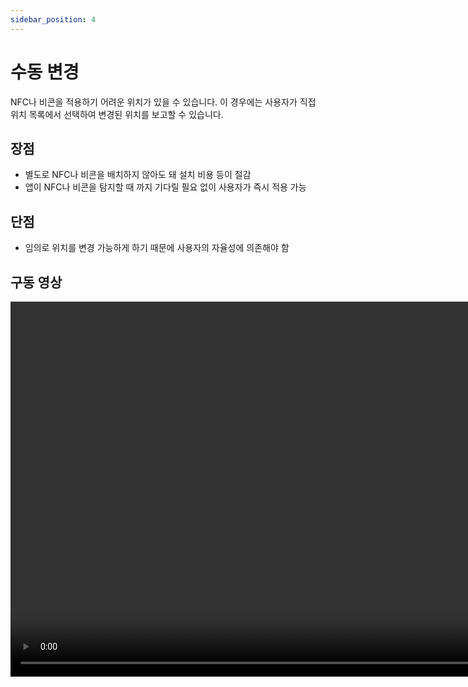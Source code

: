 ```yaml
---
sidebar_position: 4
---
```


# 수동 변경

NFC나 비콘을 적용하기 어려운 위치가 있을 수 있습니다. 이 경우에는 사용자가 직접 위치 목록에서 선택하여 변경된 위치를 보고할 수 있습니다.

## 장점

- 별도로 NFC나 비콘을 배치하지 않아도 돼 설치 비용 등이 절감
- 앱이 NFC나 비콘을 탐지할 때 까지 기다릴 필요 없이 사용자가 즉시 적용 가능

## 단점

- 임의로 위치를 변경 가능하게 하기 때문에 사용자의 자율성에 의존해야 함

## 구동 영상

<video
  src="https://user-images.githubusercontent.com/10806659/137730193-d050dc99-4f53-4346-928c-a3716d078756.mp4"
  controls="controls"
  muted="muted"
  height="600"
/>
